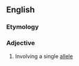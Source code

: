 ==English==

===Etymology===
{{prefix|en|mono|allelic}}

===Adjective===
{{en-adj|-}}

# {{lb|en|genetics}}  Involving a single [[allele]]